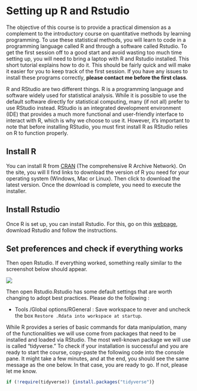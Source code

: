 # Setting up R and Rstudio

The objective of this course is to provide a practical dimension as a complement to the introductory course on quantitative methods by learning programming. To use these statistical methods, you will learn to code in a programming language called R and through a software called Rstudio. To get the first session off to a good start and avoid wasting too much time setting up, you will need to bring a laptop with R and Rstudio installed. This short tutorial explains how to do it. This should be fairly quick and will make it easier for you to keep track of the first session. If you have any issues to install these programs correctly, **please contact me before the first class**.

R and RStudio are two different things. R is a programming language and software widely used for statistical analysis. While it is possible to use the default software directly for statistical computing, many (if not all) prefer to use RStudio instead. RStudio is an integrated development environment (IDE) that provides a much more functional and user-friendly interface to interact with R, which is why we choose to use it. However, it's important to note that before installing RStudio, you must first install R as RStudio relies on R to function properly.

## Install R {.unnumbered}

You can install R from [CRAN](https://cloud.r-project.org/) (The comprehensive R Archive Network). On the site, you will ll find links to download the version of R you need for your operating system (Windows, Mac or Linux). Then click to download the latest version. Once the download is complete, you need to execute the installer.

## Install Rstudio {.unnumbered}

Once R is set up, you can install Rstudio. For this, go on this [webpage](https://posit.co/download/rstudio-desktop/), download Rstudio and follow the instructions.

## Set preferences and check if everything works {.unnumbered}

Then open Rstudio. If everything worked, something really similar to the screenshot below should appear.

![](figures/getting_rstudio.png)

Then open Rstudio.Rstudio has some default settings that are worth changing to adopt best practices. Please do the following :

-   Tools /Global options/RGeneral : Save workspace to never and uncheck the box `Restore .Rdata into workspace at startup`.

While R provides a series of basic commands for data manipulation, many of the functionalities we will use come from packages that need to be installed and loaded via RStudio. The most well-known package we will use is called "tidyverse." To check if your installation is successful and you are ready to start the course, copy-paste the following code into the console pane. It might take a few minutes, and at the end, you should see the same message as the one below. In that case, you are ready to go. If not, please let me know.

```r
if (!require(tidyverse)) {install.packages("tidyverse")}
```
